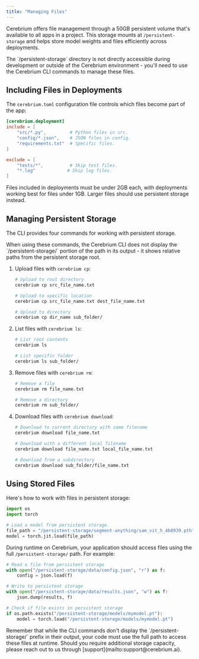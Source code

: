 ```yaml
---
title: "Managing Files"
---
```


Cerebrium offers file management through a 50GB persistent volume that's available to all apps in a project. This storage mounts at `/persistent-storage` and helps store model weights and files efficiently across deployments.

<Note>
  The `/persistent-storage` directory is not directly accessible during development or outside of the Cerebrium environment - you'll need to use the Cerebrium CLI commands to manage these files.
</Note>

## Including Files in Deployments

The `cerebrium.toml` configuration file controls which files become part of the app:

```toml
[cerebrium.deployment]
include = [
    "src/*.py",         # Python files in src.
    "config/*.json",    # JSON files in config.
    "requirements.txt"  # Specific files.
]

exclude = [
    "tests/*",          # Skip test files.
    "*.log"            # Skip log files.
]
```

Files included in deployments must be under 2GB each, with deployments working best for files under 1GB. Larger files should use persistent storage instead.

## Managing Persistent Storage

The CLI provides four commands for working with persistent storage.

<Note>
  When using these commands, the Cerebrium CLI does not display the `/persistent-storage/` portion of the path in its output - it shows relative paths from the persistent storage root.
</Note>

1. Upload files with `cerebrium cp`:

   ```bash
   # Upload to root directory
   cerebrium cp src_file_name.txt

   # Upload to specific location
   cerebrium cp src_file_name.txt dest_file_name.txt

   # Upload to directory
   cerebrium cp dir_name sub_folder/
   ```

2. List files with `cerebrium ls`:

   ```bash
   # List root contents
   cerebrium ls

   # List specific folder
   cerebrium ls sub_folder/
   ```

3. Remove files with `cerebrium rm`:

   ```bash
   # Remove a file
   cerebrium rm file_name.txt

   # Remove a directory
   cerebrium rm sub_folder/
   ```

4. Download files with `cerebrium download`:

   ```bash
   # Download to current directory with same filename
   cerebrium download file_name.txt

   # Download with a different local filename
   cerebrium download file_name.txt local_file_name.txt

   # Download from a subdirectory
   cerebrium download sub_folder/file_name.txt
   ```

## Using Stored Files

Here's how to work with files in persistent storage:

```python
import os
import torch

# Load a model from persistent storage.
file_path = "/persistent-storage/segment-anything/sam_vit_h_4b8939.pth"
model = torch.jit.load(file_path)
```

During runtime on Cerebrium, your application should access files using the full `/persistent-storage/` path. For example:

```python
# Read a file from persistent storage
with open("/persistent-storage/data/config.json", "r") as f:
    config = json.load(f)

# Write to persistent storage
with open("/persistent-storage/data/results.json", "w") as f:
    json.dump(results, f)

# Check if file exists in persistent storage
if os.path.exists("/persistent-storage/models/mymodel.pt"):
    model = torch.load("/persistent-storage/models/mymodel.pt")
```

<Note>
  Remember that while the CLI commands don't display the `/persistent-storage/` prefix in their output, your code must use the full path to access these files at runtime.
</Note>

<Warning>
  Should you require additional storage capacity, please reach out to us through
  [support](mailto:support@cerebrium.ai).
</Warning>
